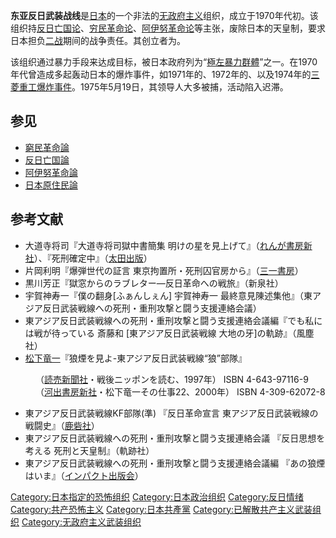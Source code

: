 {{refimprove|time=2015-11-18}}
{{Infobox militant organization
|name=東亞反日武裝戰線
|logo=
|caption=
|dates={{Start date|1972}}-1975年
|leader={{link-ja|大道寺将司|大道寺将司}}
|motives=基于反日革命为目的的武装斗争、反日本国家、反天皇制、要求日本负战争责任
|area={{JPN}}
|ideology=[[反日亡国论|反日亡国论]]<br />[[穷民革命论|穷民革命论]]<br />[[阿伊努革命论|阿伊努革命论]]<br />[[日本原住民論|日本原住民論]]
| position      =[[无政府主义|无政府主义]]
|attacks={{link-ja|兴亚观音、殉国七士之碑爆破事件|興亜観音・殉国七士之碑爆破事件}}<br />{{link-ja|总持寺纳骨堂爆破事件|総持寺納骨堂爆破事件}}<br />{{link-ja|風雪之群像、北方文化研究施設爆破事件|風雪の群像・北方文化研究施設爆破事件}}<br />[[三菱重工爆炸事件|三菱重工爆炸事件]]
|status=不详
}}
{{japanese|japanese=東アジア反日武装戦線|kana=ひがしアジアはんにちぶそうせんせん|romaji=Higashi Ajia han-nichi busō sensen}}
'''东亚反日武装战线'''是[[日本|日本]]的一个非法的[[无政府主义|无政府主义]]组织，成立于1970年代初。该组织持[[反日亡国论|反日亡国论]]、[[穷民革命论|穷民革命论]]、[[阿伊努革命论|阿伊努革命论]]等主张，废除日本的天皇制，要求日本担负[[二战|二战]]期间的战争责任。其创立者为{{link-ja|大道寺将司|大道寺将司}}。

该组织通过暴力手段来达成目标，被日本政府列为“[[極左暴力群體|極左暴力群體]]”之一。在1970年代曾造成多起轰动日本的爆炸事件，如1971年的{{link-ja|兴亚观音、殉国七士之碑爆破事件|興亜観音・殉国七士之碑爆破事件}}、1972年的{{link-ja|总持寺纳骨堂爆破事件|総持寺納骨堂爆破事件}}、{{link-ja|風雪之群像、北方文化研究施設爆破事件|風雪の群像・北方文化研究施設爆破事件}}以及1974年的[[三菱重工爆炸事件|三菱重工爆炸事件]]。1975年5月19日，其领导人大多被捕，活动陷入迟滞。

== 参见 ==
{{Portal box|日本|恐怖主义}}
*[[窮民革命論|窮民革命論]]
*[[反日亡国論|反日亡国論]]
*[[阿伊努革命論|阿伊努革命論]]
*[[日本原住民論|日本原住民論]]

== 参考文献 ==
{{reflist}}
*大道寺将司『大道寺将司獄中書簡集 明けの星を見上げて』（[[れんが書房新社|れんが書房新社]]）、『死刑確定中』（[[太田出版|太田出版]]）
*片岡利明『爆弾世代の証言 東京拘置所・死刑囚官房から』（[[三一書房|三一書房]]）
*黒川芳正『獄窓からのラブレター—反日革命への戦旅』（新泉社）
*宇賀神寿一『僕の翻身[ふぁんしぇん] 宇賀神寿一 最終意見陳述集他』（東アジア反日武装戦線への死刑・重刑攻撃と闘う支援連絡会議） 
*東アジア反日武装戦線への死刑・重刑攻撃と闘う支援連絡会議編『でも私には戦が待っている 斎藤和 [東アジア反日武装戦線 大地の牙]の軌跡』（風塵社）
*[[松下竜一|松下竜一]]『狼煙を見よ-東アジア反日武装戦線“狼”部隊』
:（[[読売新聞社|読売新聞社]]・戦後ニッポンを読む、1997年） ISBN 4-643-97116-9
:（[[河出書房新社|河出書房新社]]・松下竜一その仕事22、2000年） ISBN 4-309-62072-8
*東アジア反日武装戦線KF部隊(準) 『反日革命宣言 東アジア反日武装戦線の戦闘史』（[[鹿砦社|鹿砦社]]）
*東アジア反日武装戦線への死刑・重刑攻撃と闘う支援連絡会議 『反日思想を考える 死刑と天皇制』（軌跡社）
*東アジア反日武装戦線への死刑・重刑攻撃と闘う支援連絡会議編 『あの狼煙はいま』（[[インパクト出版会|インパクト出版会]]）

{{日本新左翼系统图}}
{{反日}}
[[Category:日本指定的恐怖组织|Category:日本指定的恐怖组织]]
[[Category:日本政治组织|Category:日本政治组织]]
[[Category:反日情绪|Category:反日情绪]]
[[Category:共产恐怖主义|Category:共产恐怖主义]]
[[Category:日本共產黨|Category:日本共產黨]]
[[Category:已解散共产主义武装组织|Category:已解散共产主义武装组织]]
[[Category:无政府主义武装组织|Category:无政府主义武装组织]]